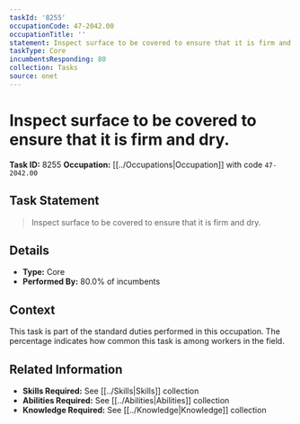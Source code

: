 ```yaml
---
taskId: '8255'
occupationCode: 47-2042.00
occupationTitle: ''
statement: Inspect surface to be covered to ensure that it is firm and dry.
taskType: Core
incumbentsResponding: 80
collection: Tasks
source: onet
---
```

# Inspect surface to be covered to ensure that it is firm and dry.

**Task ID:** 8255
**Occupation:** [[../Occupations|Occupation]] with code `47-2042.00`

## Task Statement

> Inspect surface to be covered to ensure that it is firm and dry.

## Details

- **Type:** Core
- **Performed By:** 80.0% of incumbents

## Context

This task is part of the standard duties performed in this occupation. The percentage indicates how common this task is among workers in the field.

## Related Information

- **Skills Required:** See [[../Skills|Skills]] collection
- **Abilities Required:** See [[../Abilities|Abilities]] collection
- **Knowledge Required:** See [[../Knowledge|Knowledge]] collection
